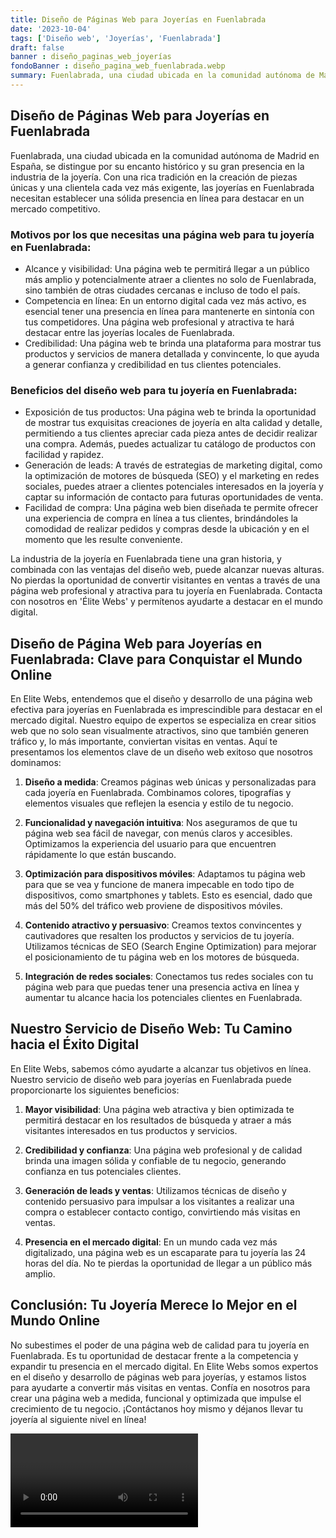 ```yaml
---
title: Diseño de Páginas Web para Joyerías en Fuenlabrada
date: '2023-10-04'
tags: ['Diseño web', 'Joyerías', 'Fuenlabrada']
draft: false
banner : diseño_paginas_web_joyerías
fondoBanner : diseño_pagina_web_fuenlabrada.webp
summary: Fuenlabrada, una ciudad ubicada en la comunidad autónoma de Madrid en España, se distingue por su encanto histórico y su gran presencia en la industria de la joyería. Con una rica tradición en la creación de piezas únicas y una clientela cada vez más exigente, las joyerías en Fuenlabrada necesitan establecer una sólida presencia en línea para destacar en un mercado competitivo.
---
```


## Diseño de Páginas Web para Joyerías en Fuenlabrada

Fuenlabrada, una ciudad ubicada en la comunidad autónoma de Madrid en España, se distingue por su encanto histórico y su gran presencia en la industria de la joyería. Con una rica tradición en la creación de piezas únicas y una clientela cada vez más exigente, las joyerías en Fuenlabrada necesitan establecer una sólida presencia en línea para destacar en un mercado competitivo.

### Motivos por los que necesitas una página web para tu joyería en Fuenlabrada:

- Alcance y visibilidad: Una página web te permitirá llegar a un público más amplio y potencialmente atraer a clientes no solo de Fuenlabrada, sino también de otras ciudades cercanas e incluso de todo el país.
- Competencia en línea: En un entorno digital cada vez más activo, es esencial tener una presencia en línea para mantenerte en sintonía con tus competidores. Una página web profesional y atractiva te hará destacar entre las joyerías locales de Fuenlabrada.
- Credibilidad: Una página web te brinda una plataforma para mostrar tus productos y servicios de manera detallada y convincente, lo que ayuda a generar confianza y credibilidad en tus clientes potenciales.

### Beneficios del diseño web para tu joyería en Fuenlabrada:

- Exposición de tus productos: Una página web te brinda la oportunidad de mostrar tus exquisitas creaciones de joyería en alta calidad y detalle, permitiendo a tus clientes apreciar cada pieza antes de decidir realizar una compra. Además, puedes actualizar tu catálogo de productos con facilidad y rapidez.
- Generación de leads: A través de estrategias de marketing digital, como la optimización de motores de búsqueda (SEO) y el marketing en redes sociales, puedes atraer a clientes potenciales interesados en la joyería y captar su información de contacto para futuras oportunidades de venta.
- Facilidad de compra: Una página web bien diseñada te permite ofrecer una experiencia de compra en línea a tus clientes, brindándoles la comodidad de realizar pedidos y compras desde la ubicación y en el momento que les resulte conveniente.

La industria de la joyería en Fuenlabrada tiene una gran historia, y combinada con las ventajas del diseño web, puede alcanzar nuevas alturas. No pierdas la oportunidad de convertir visitantes en ventas a través de una página web profesional y atractiva para tu joyería en Fuenlabrada. Contacta con nosotros en 'Élite Webs' y permítenos ayudarte a destacar en el mundo digital.

<GifSeo />

<Cta />

## Diseño de Página Web para Joyerías en Fuenlabrada: Clave para Conquistar el Mundo Online

En Elite Webs, entendemos que el diseño y desarrollo de una página web efectiva para joyerías en Fuenlabrada es imprescindible para destacar en el mercado digital. Nuestro equipo de expertos se especializa en crear sitios web que no solo sean visualmente atractivos, sino que también generen tráfico y, lo más importante, conviertan visitas en ventas. Aquí te presentamos los elementos clave de un diseño web exitoso que nosotros dominamos:

1. **Diseño a medida**: Creamos páginas web únicas y personalizadas para cada joyería en Fuenlabrada. Combinamos colores, tipografías y elementos visuales que reflejen la esencia y estilo de tu negocio.

2. **Funcionalidad y navegación intuitiva**: Nos aseguramos de que tu página web sea fácil de navegar, con menús claros y accesibles. Optimizamos la experiencia del usuario para que encuentren rápidamente lo que están buscando.

3. **Optimización para dispositivos móviles**: Adaptamos tu página web para que se vea y funcione de manera impecable en todo tipo de dispositivos, como smartphones y tablets. Esto es esencial, dado que más del 50% del tráfico web proviene de dispositivos móviles.

4. **Contenido atractivo y persuasivo**: Creamos textos convincentes y cautivadores que resalten los productos y servicios de tu joyería. Utilizamos técnicas de SEO (Search Engine Optimization) para mejorar el posicionamiento de tu página web en los motores de búsqueda.

5. **Integración de redes sociales**: Conectamos tus redes sociales con tu página web para que puedas tener una presencia activa en línea y aumentar tu alcance hacia los potenciales clientes en Fuenlabrada.

## Nuestro Servicio de Diseño Web: Tu Camino hacia el Éxito Digital

En Elite Webs, sabemos cómo ayudarte a alcanzar tus objetivos en línea. Nuestro servicio de diseño web para joyerías en Fuenlabrada puede proporcionarte los siguientes beneficios:

1. **Mayor visibilidad**: Una página web atractiva y bien optimizada te permitirá destacar en los resultados de búsqueda y atraer a más visitantes interesados en tus productos y servicios.

2. **Credibilidad y confianza**: Una página web profesional y de calidad brinda una imagen sólida y confiable de tu negocio, generando confianza en tus potenciales clientes.

3. **Generación de leads y ventas**: Utilizamos técnicas de diseño y contenido persuasivo para impulsar a los visitantes a realizar una compra o establecer contacto contigo, convirtiendo más visitas en ventas.

4. **Presencia en el mercado digital**: En un mundo cada vez más digitalizado, una página web es un escaparate para tu joyería las 24 horas del día. No te pierdas la oportunidad de llegar a un público más amplio.

## Conclusión: Tu Joyería Merece lo Mejor en el Mundo Online

No subestimes el poder de una página web de calidad para tu joyería en Fuenlabrada. Es tu oportunidad de destacar frente a la competencia y expandir tu presencia en el mercado digital. En Elite Webs somos expertos en el diseño y desarrollo de páginas web para joyerías, y estamos listos para ayudarte a convertir más visitas en ventas. Confía en nosotros para crear una página web a medida, funcional y optimizada que impulse el crecimiento de tu negocio. ¡Contáctanos hoy mismo y déjanos llevar tu joyería al siguiente nivel en línea!

<Video />

<CtaBot job='Joyerías' city='Fuenlabrada'/>

<Gmaps query='Fuenlabrada+españa+maps' />